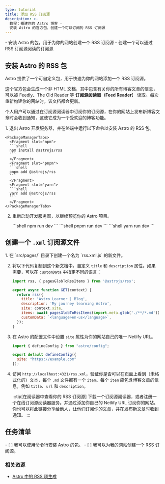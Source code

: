 ```yaml
---
type: tutorial
title: 添加 RSS 订阅源
description: >-
  教程：搭建你的 Astro 博客 -
  安装 Astro 的官方包，创建一个可以订阅的 RSS 订阅源
---
```


<PreCheck>
  - 安装 Astro 的包，用于为你的网站创建一个 RSS 订阅源
  - 创建一个可以通过 RSS 订阅源阅读的订阅源
</PreCheck>

## 安装 Astro 的 RSS 包

Astro 提供了一个可自定义包，用于快速为你的网站添加一个 RSS 订阅源。

这个官方包会生成一个非 HTML 文档，其中包含有关你的所有博客文章的信息，可以被 Feedly、The Old Reader 等 **订阅源阅读器（Feed Reader）** 读取。每次重新构建你的网站时，该文档都会更新。

个人用户可以通过在订阅源阅读器中订阅你的订阅源，在你的网站上发布新博客文章时会收到通知，这使它成为一个受欢迎的博客功能。

<Steps>
1. 退出 Astro 开发服务器，并在终端中运行以下命令以安装 Astro 的 RSS 包。

    <PackageManagerTabs>
      <Fragment slot="npm">
      ```shell
      npm install @astrojs/rss
      ```
      </Fragment>
      <Fragment slot="pnpm">
      ```shell
      pnpm add @astrojs/rss
      ```
      </Fragment>
      <Fragment slot="yarn">
      ```shell
      yarn add @astrojs/rss
      ```
      </Fragment>
    </PackageManagerTabs>

2. 重新启动开发服务器，以继续预览你的 Astro 项目。

    <PackageManagerTabs>
      <Fragment slot="npm">
      ```shell
      npm run dev
      ```
      </Fragment>
      <Fragment slot="pnpm">
      ```shell
      pnpm run dev
      ```
      </Fragment>
      <Fragment slot="yarn">
      ```shell
      yarn run dev
      ```
      </Fragment>
    </PackageManagerTabs>
</Steps>

## 创建一个 `.xml` 订阅源文件

<Steps>
1. 在 `src/pages/` 目录下创建一个名为 `rss.xml.js` 的新文件。

2. 将以下代码复制到这个新文档中。自定义 `title` 和 `description` 属性，如果需要，可以在 `customData` 中指定不同的语言：

    ```js title="src/pages/rss.xml.js"
    import rss, { pagesGlobToRssItems } from '@astrojs/rss';

    export async function GET(context) {
      return rss({
        title: 'Astro Learner | Blog',
        description: 'My journey learning Astro',
        site: context.site,
        items: await pagesGlobToRssItems(import.meta.glob('./**/*.md')),
        customData: `<language>en-us</language>`,
      });
    }
    ```

3. 在 Astro 的配置文件中设置 `site` 属性为你的网站自己的唯一 Netlify URL。

    ```js title="astro.config.mjs" ins={4}
    import { defineConfig } from "astro/config";

    export default defineConfig({
      site: "https://example.com"
    });
    ```

4. 访问 `http://localhost:4321/rss.xml`，验证你是否可以在页面上看到（未格式化的）文本，每个 `.md` 文件都有一个 `item`。每个 `item` 应包含博客文章的信息，例如 `title`、`url` 和 `description`。

    :::tip[在阅读器中查看你的 RSS 订阅源]
    下载一个订阅源阅读器，或者注册一个在线订阅源阅读器服务，并通过添加你自己的 Netlify URL 订阅你的网站。你也可以将此链接分享给他人，让他们订阅你的文章，并在发布新文章时收到通知。
    :::

</Steps>

<Box icon="check-list">

## 任务清单

<Checklist>
- [ ] 我可以使用命令行安装 Astro 的包。
- [ ] 我可以为我的网站创建一个 RSS 订阅源。
</Checklist>
</Box>

### 相关资源

- [Astro 中的 RSS 项生成](/zh-cn/guides/rss/#使用-glob-导入)
